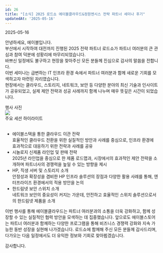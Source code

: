 ```yaml
---
id: 26
title: "[소식] 2025 로드쇼 에이블클라우드&정원엔시스 전략 파트너 세미나 후기"
updatedAt: '2025-05-16'
---
```



<Title>[소식] 2025 로드쇼 에이블클라우드&정원엔시스 전략 파트너 세미나 후기</Title>
<IssueDate>2025-05-16</IssueDate>

안녕하세요, 에이블입니다.<br />
부산에서 시작하여 대전까지 진행된 2025 전략 파트너 로드쇼가 파트너 여러분의 큰 관심과 참여 덕분에 성황리에 마무리되었습니다.<br />
바쁘신 일정에도 불구하고 현장을 찾아주신 모든 분들께 진심으로 감사의 말씀을 전합니다.<br />
이번 세미나는 급변하는 IT 인프라 환경 속에서 파트너 여러분과 함께 새로운 기회를 모색하고자 마련된 자리였습니다.<br />
현장에서는 클라우드, 스토리지, 네트워크, 보안 등 다양한 분야의 최신 기술과 인사이트가 공유되었고, 실제 제안 전략과 성공 사례까지 함께 나누며 매우 뜻깊은 시간이 되었습니다. <br />

<div style={{ fontSize: '20px', fontWeight: '500' }}>행사 사진</div>

<ImageWrapper>
  <img src='/images/resource/blog/blog_26.png' className="m-auto" />
</ImageWrapper>

<div style={{ fontSize: '18px', fontWeight: '500' }}>주요 세션 하이라이트</div>

<br />

<ul style={{ listStyleType: 'disc', paddingLeft: '20px' }}>
  <li style={{ paddingBottom: '20px' }}>
    <div style={{ fontWeight: '500', paddingBottom: '4px'}}>에이블스택을 통한 클라우드 이관 전략</div>
    <div>효율적인 클라우드 전환을 위한 실질적인 방안과 사례를 중심으로, 인프라 환경에 효과적으로 대응하기 위한 전략과 사례를 공유</div>
  </li>
  <li style={{ paddingBottom: '20px' }}>
    <div style={{ fontWeight: '500', paddingBottom: '4px'}}>시놀로지 신제품 라인업 및 판매 전략</div>
    <div>2025년 라인업을 중심으로 한 제품 로드맵과, 시장에서의 효과적인 제안 전략을 소개하며 파트너사의 경쟁력을 높일 수 있는 방향을 제시</div>
  </li>
  <li style={{ paddingBottom: '20px' }}>
    <div style={{ fontWeight: '500', paddingBottom: '4px'}}>HP, 직생 서버 및 스토리지 소개</div>
    <div>안정성과 확장성을 겸비한 HP 인프라 솔루션의 장점과 다양한 활용 사례를 통해, 엔터프라이즈 환경에서의 적용 방안을 논의</div>
  </li>
  <li style={{ paddingBottom: '20px' }}>
    <div style={{ fontWeight: '500', paddingBottom: '4px'}}>한드림넷 보안 스위치 소개</div>
    <div>네트워크 보안의 중요성이 커지는 가운데, 안전하고 효율적인 스위치 솔루션으로서의 한드림넷 제품을 소개</div>
  </li>
</ul>

이번 행사를 통해 에이블클라우드는 파트너 여러분과의 소통을 더욱 강화하고, 함께 성장할 수 있는 실질적인 협력 방안을 모색하는 데 집중했습니다. 앞으로도 에이블스토어는 파트너 여러분과 함께하는 다양한 프로그램을 통해 비즈니스 경쟁력 강화와 지속 가능한 동반 성장을 실현해 나가겠습니다. 로드쇼에 함께해 주신 모든 분들께 감사드리며, 다가오는 다음 일정에서도 더 유익한 정보와 기회로 찾아뵙겠습니다.

감사합니다.

